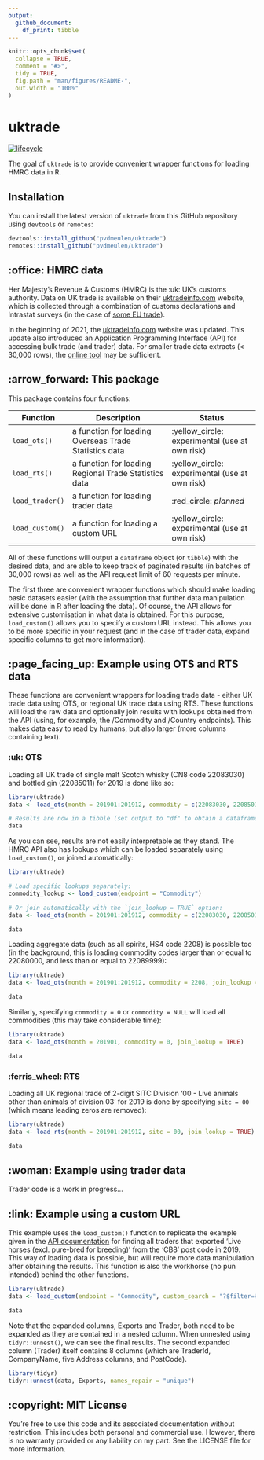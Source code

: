 ```yaml
---
output:
  github_document:
    df_print: tibble
---
```


<!-- README.md is generated from README.Rmd. Please edit that file -->

```r
knitr::opts_chunk$set(
  collapse = TRUE,
  comment = "#>",
  tidy = TRUE,
  fig.path = "man/figures/README-",
  out.width = "100%"
)
```
# uktrade

<!-- badges: start -->
[![lifecycle](https://img.shields.io/badge/lifecycle-experimental-orange.svg)](https://www.tidyverse.org/lifecycle/#experimental)
<!-- badges: end -->

The goal of `uktrade` is to provide convenient wrapper functions for loading HMRC data in R.

## Installation

You can install the latest version of `uktrade` from this GitHub repository using `devtools` or `remotes`:

``` r
devtools::install_github("pvdmeulen/uktrade")
remotes::install_github("pvdmeulen/uktrade")
```
## :office: HMRC data

Her Majesty's Revenue & Customs (HMRC) is the :uk: UK's customs authority. Data on UK trade is available on their [uktradeinfo.com](https://www.uktradeinfo.com/) website, which is collected through a combination of customs declarations and Intrastat surveys (in the case of [some EU trade](https://www.gov.uk/intrastat)).

In the beginning of 2021, the [uktradeinfo.com](https://www.uktradeinfo.com/) website was updated. This update also introduced an Application Programming Interface (API) for accessing bulk trade (and trader) data. For smaller trade data extracts (< 30,000 rows), the [online tool](https://www.uktradeinfo.com/trade-data/) may be sufficient.

## :arrow_forward: This package

This package contains four functions:

|Function         |Description                                            |Status                                         |
|-----------------|-------------------------------------------------------|-----------------------------------------------|
|`load_ots()`     |a function for loading Overseas Trade Statistics data  |:yellow_circle: experimental (use at own risk) |
|`load_rts()`     |a function for loading Regional Trade Statistics data  |:yellow_circle: experimental (use at own risk) |
|`load_trader()`  |a function for loading trader data                     |:red_circle: *planned*                         |
|`load_custom()`  |a function for loading a custom URL                    |:yellow_circle: experimental (use at own risk) |

All of these functions will output a `dataframe` object (or `tibble`) with the desired data, and are able to keep track of paginated results (in batches of 30,000 rows) as well as the API request limit of 60 requests per minute.

The first three are convenient wrapper functions which should make loading basic datasets easier (with the assumption that further data manipulation will be done in R after loading the data). Of course, the API allows for extensive customisation in what data is obtained. For this purpose, `load_custom()` allows you to specify a custom URL instead. This allows you to be more specific in your request (and in the case of trader data, expand specific columns to get more information).

## :page_facing_up: Example using OTS and RTS data

These functions are convenient wrappers for loading trade data - either UK trade data using OTS, or regional UK trade data using RTS. These functions will load the raw data and optionally join results with lookups obtained from the API (using, for example, the /Commodity and /Country endpoints). This makes data easy to read by humans, but also larger (more columns containing text).

### :uk: OTS

Loading all UK trade of single malt Scotch whisky (CN8 code 22083030) and bottled gin (22085011) for 2019 is done like so:

```r
library(uktrade)
data <- load_ots(month = 201901:201912, commodity = c(22083030, 22085011), join_lookup = FALSE, output = "tibble")

# Results are now in a tibble (set output to "df" to obtain a dataframe):
data
```

As you can see, results are not easily interpretable as they stand. The HMRC API also has lookups which can be loaded separately using `load_custom()`, or joined automatically:

```r
library(uktrade)

# Load specific lookups separately:
commodity_lookup <- load_custom(endpoint = "Commodity")

# Or join automatically with the `join_lookup = TRUE` option:
data <- load_ots(month = 201901:201912, commodity = c(22083030, 22085011), join_lookup = TRUE)

data
```

Loading aggregate data (such as all spirits, HS4 code 2208) is possible too (in the background, this is loading commodity codes larger than or equal to 22080000, and less than or equal to 22089999):

```r
library(uktrade)
data <- load_ots(month = 201901:201912, commodity = 2208, join_lookup = TRUE)

data
```

Similarly, specifying `commodity = 0` or `commodity = NULL` will load all commodities (this may take considerable time):

```r
library(uktrade)
data <- load_ots(month = 201901, commodity = 0, join_lookup = TRUE)

data
```

### :ferris_wheel: RTS

Loading all UK regional trade of 2-digit SITC Division '00 - Live animals other than animals of division 03' for 2019 is done by specifying `sitc = 00` (which means leading zeros are removed):

```r
library(uktrade)
data <- load_rts(month = 201901:201912, sitc = 00, join_lookup = TRUE)

data
```

## :woman: Example using trader data

Trader code is a work in progress...

## :link: Example using a custom URL

This example uses the `load_custom()` function to replicate the example given in the [API documentation](https://www.uktradeinfo.com/api-documentation/) for finding all traders that exported ‘Live horses (excl. pure-bred for breeding)’ from the ‘CB8’ post code in 2019. This way of loading data is possible, but will require more data manipulation after obtaining the results. This function is also the workhorse (no pun intended) behind the other functions.

```r
library(uktrade)
data <- load_custom(endpoint = "Commodity", custom_search = "?$filter=Hs6Code eq '010129'&$expand=Exports($filter=MonthId ge 201901 and MonthId le 201912 and startswith(Trader/PostCode, 'CB8'); $expand=Trader)", output = "tibble")

data
```

Note that the expanded columns, Exports and Trader, both need to be expanded as they are contained in a nested <list> column. When unnested using `tidyr::unnest()`, we can see the final results.
The second expanded column (Trader) itself contains 8 columns (which are TraderId, CompanyName, five Address columns, and PostCode).

```r
library(tidyr)
tidyr::unnest(data, Exports, names_repair = "unique")
```

## :copyright: MIT License

You're free to use this code and its associated documentation without restriction. This includes both personal and commercial use. However, there is no warranty provided or any liability on my part. See the LICENSE file for more information.
